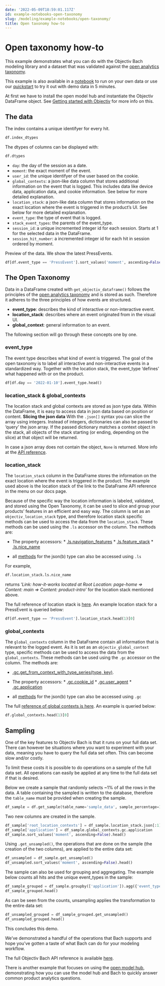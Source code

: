 ```yaml
---
date: '2022-05-09T18:59:01.117Z'
id: example-notebooks-open-taxonomy
slug: /modeling/example-notebooks/open-taxonomy/
title: Open taxonomy how-to
---
```


# Open taxonomy how-to

This example demonstrates what you can do with the Objectiv Bach modeling library and a dataset that was validated against the [open analytics taxonomy](https://objectiv.io/docs/taxonomy/).

This example is also available in a [notebook](https://github.com/objectiv/objectiv-analytics/blob/main/notebooks/open-taxonomy-how-to.ipynb)
to run on your own data or use our
[quickstart](https://objectiv.io/docs/home/quickstart-guide/) to try it out with demo data in 5 minutes.

At first we have to install the open model hub and instantiate the Objectiv DataFrame object. See
[Getting started with Objectiv](/modeling/example-notebooks/index.mdx) for more info on this.

## The data

The index contains a unique identifyer for every hit.

```python
df.index_dtypes
```

The dtypes of columns can be displayed with:

```python
df.dtypes
```

* `day`: the day of the session as a date.
* `moment`: the exact moment of the event.
* `user_id`: the unique identifyer of the user based on the cookie.
* `global_contexts`: a json-like data column that stores additional information on the event that is logged. This includes data like device data, application data, and cookie information. See below for more detailed explanation.
* `location_stack`: a json-like data column that stores information on the exact location where the event is triggered in the product’s UI. See below for more detailed explanation.
* `event_type`: the type of event that is logged.
* `stack_event_types`: the parents of the event_type.
* `session_id`: a unique incremented integer id for each session. Starts at 1 for the selected data in the DataFrame.
* `session_hit_number`: a incremented integer id for each hit in session ordered by moment.

Preview of the data. We show the latest PressEvents.

```python
df[df.event_type == 'PressEvent'].sort_values('moment', ascending=False).head()
```

## The Open Taxonomy

Data in a DataFrame created with `get_objectiv_dataframe()` follows the principles of the [open analytics taxonomy](https://objectiv.io/docs/taxonomy/) and is stored as such. Therefore it adheres to the three principles of how events are structured.

* **event_type**: describes the kind of interactive or non-interactive event.
* **location_stack**: describes where an event originated from in the visual UI.
* **global_context**: general information to an event.

The following section will go through these concepts one by one.

### event_type

The event type describes what kind of event is triggered. The goal of the open taxonomy is to label all interactive and non-interactive events in a standardized way. Together with the location stack, the event_type ‘defines’ what happened with or on the product.

```python
df[df.day == '2022-01-10'].event_type.head()
```

### location_stack & global_contexts

The location stack and global contexts are stored as json type data. Within the DataFrame, it is easy to access data in json data based on position or content.
**Slicing the json data**
With the `.json[]` syntax you can slice the array using integers. Instead of integers, dictionaries can also be passed to ‘query’ the json array. If the passed dictionary matches a context object in the stack, all objects of the stack starting (or ending, depending on the slice) at that object will be returned.

In case a json array does not contain the object, `None` is returned. More info at the [API reference](/modeling/bach/api-reference/Series/Jsonb/index.mdx).

### location_stack

The `location_stack` column in the DataFrame stores the information on the exact location where the event is triggered in the product. The example used above is the location stack of the link to the DataFrame API reference in the menu on our docs page.

Because of the specific way the location information is labeled, validated, and stored using the Open
Taxonomy, it can be used to slice and group your products’ features in an efficient and easy way. The
column is set as an `objectiv_location_stack` type, and therefore location stack specific methods can be
used to access the data from the `location_stack`. These methods can be used using the `.ls` accessor on
the column. The methods are:

* The property accessors:
      * [.ls.navigation_features](/modeling/open-model-hub/api-reference/SeriesLocationStack/modelhub.SeriesLocationStack.ls.mdx)
      * [.ls.feature_stack](/modeling/open-model-hub/api-reference/SeriesLocationStack/modelhub.SeriesLocationStack.ls.mdx)
      * [.ls.nice_name](/modeling/open-model-hub/api-reference/SeriesLocationStack/modelhub.SeriesLocationStack.ls.mdx)


* all [methods](/modeling/bach/api-reference/Series/Jsonb/index.mdx) for the json(b) type can also be accessed using `.ls`

For example,

```python
df.location_stack.ls.nice_name
```

returns ‘*Link: how-it-works located at Root Location: page-home => Content: main => Content: product-intro*’ for the location stack mentioned above.

The full reference of location stack is [here](https://objectiv.io/docs/taxonomy/location-contexts). An
example location stack for a PressEvent is queried below:

```python
df[df.event_type == 'PressEvent'].location_stack.head(1)[0]
```

### global_contexts

The `global_contexts` column in the DataFrame contain all information that is relevant to the logged event. As it is set as an `objectiv_global_context` type, specific methods can be used to access the data from the `global_contexts`. These methods can be used using the `.gc` accessor on the column. The methods are:

* [.gc.get_from_context_with_type_series(type, key)](/modeling/open-model-hub/api-reference/SeriesLocationStack/modelhub.SeriesLocationStack.objectiv.mdx).
* The property accessors:
      * [.gc.cookie_id](/modeling/open-model-hub/api-reference/SeriesGlobalContexts/modelhub.SeriesGlobalContexts.global_contexts.mdx)
      * [.gc.user_agent](/modeling/open-model-hub/api-reference/SeriesGlobalContexts/modelhub.SeriesGlobalContexts.global_contexts.mdx)
      * [.gc.application](/modeling/open-model-hub/api-reference/SeriesGlobalContexts/modelhub.SeriesGlobalContexts.global_contexts.mdx)


* all [methods](/modeling/bach/api-reference/Series/Jsonb/index.mdx) for the json(b) type can also be accessed using `.gc`

The full [reference of global contexts is here](https://objectiv.io/docs/taxonomy/global-contexts). An
example is queried below:

```python
df.global_contexts.head(1)[0]
```

## Sampling

One of the key features to Objectiv Bach is that it runs on your full data set. There can however be situations where you want to experiment with your data, meaning you have to query the full data set often. This can become slow and/or costly.

To limit these costs it is possible to do operations on a sample of the full data set. All operations can easily be applied at any time to the full data set if that is desired.

Below we create a sample that randomly selects ~1% of all the rows in the data. A table containing the sampled is written to the database, therefore the `table_name` must be provided when creating the sample.

```python
df_sample = df.get_sample(table_name='sample_data', sample_percentage=10, overwrite=True)
```

Two new columns are created in the sample.

```python
df_sample['root_location_contexts'] = df_sample.location_stack.json[:1]
df_sample['application'] = df_sample.global_contexts.gc.application
df_sample.sort_values('moment', ascending=False).head()
```

Using `.get_unsampled()`, the operations that are done on the sample (the creation of the two columns), are applied to the entire data set:

```python
df_unsampled = df_sample.get_unsampled()
df_unsampled.sort_values('moment', ascending=False).head()
```

The sample can also be used for grouping and aggregating. The example below counts all hits and the unique event_types in the sample:

```python
df_sample_grouped = df_sample.groupby(['application']).agg({'event_type':'nunique','session_hit_number':'count'})
df_sample_grouped.head()
```

As can be seen from the counts, unsampling applies the transformation to the entire data set:

```python
df_unsampled_grouped = df_sample_grouped.get_unsampled()
df_unsampled_grouped.head()
```

This concludes this demo.

We’ve demonstrated a handful of the operations that Bach supports and hope you’ve gotten a taste of what Bach can do for your modeling workflow.

The full Objectiv Bach API reference is available [here](/modeling/bach/api-reference/index.mdx).

There is another example that focuses on using the [open model hub](/modeling/example-notebooks/modelhub-basics.mdx),
demonstrating how you can use the model hub and Bach to quickly answer common product analytics questions.
